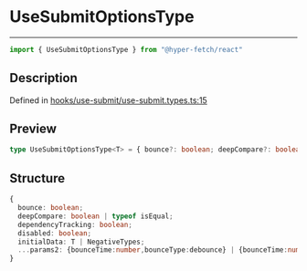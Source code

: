

# UseSubmitOptionsType

<div class="api-docs__separator" data-reactroot="">

---

</div><div class="api-docs__import" data-reactroot="">

```ts
import { UseSubmitOptionsType } from "@hyper-fetch/react"
```

</div><div class="api-docs__section">

## Description

</div><div class="api-docs__description"><span class="api-docs__do-not-parse">



</span></div><p class="api-docs__definition">

Defined in [hooks/use-submit/use-submit.types.ts:15](https://github.com/BetterTyped/hyper-fetch/blob/cc329b91/packages/react/src/hooks/use-submit/use-submit.types.ts#L15)

</p><div class="api-docs__section">

## Preview

</div><div class="api-docs__preview type single">

```ts
type UseSubmitOptionsType<T> = { bounce?: boolean; deepCompare?: boolean | typeof isEqual; dependencyTracking?: boolean; disabled?: boolean; initialData?: NullableType<Partial<ExtractAdapterReturnType<T>>> } & ({ bounceTime?: number; bounceType?: debounce } | { bounceTime?: number; bounceTimeout?: number; bounceType: throttle });
```

</div><div class="api-docs__section">

## Structure

</div><div class="api-docs__returns">

```ts
{
  bounce: boolean;
  deepCompare: boolean | typeof isEqual;
  dependencyTracking: boolean;
  disabled: boolean;
  initialData: T | NegativeTypes;
  ...params2: {bounceTime:number,bounceType:debounce} | {bounceTime:number,bounceTimeout:number,bounceType:throttle};
}
```

</div>